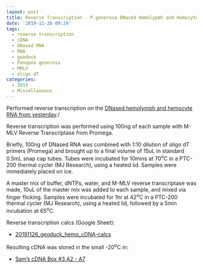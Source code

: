 ```yaml
---
layout: post
title: Reverse Transcription - P.generosa DNased Hemolypmh and Hemocyte RNA from 20191125
date: '2019-11-26 09:29'
tags:
  - reverse transcription
  - cDNA
  - DNased RNA
  - RNA
  - geoduck
  - Panopea generosa
  - MMLV
  - oligo dT
categories:
  - 2019
  - Miscellaneous
---
```

Performed reverse transcription on the [DNased hemolymph and hemocyte RNA from yesterday](https://robertslab.github.io/sams-notebook/posts/2019-11-25-RNA-Isolation-and-Quantification---Geoduck-hemolymph-and-hemocyte-samples/)./

Reverse transcription was performed using 100ng of each sample with M-MLV Reverse Transcriptase from Promega.

Briefly, 100ng of DNased RNA was combined with 1:10 dilution of oligo dT primers (Promega) and brought up to a final volume of 15uL in standard 0.5mL snap cap tubes. Tubes were incubated for 10mins at 70<sup>o</sup>C in a PTC-200 thermal cycler (MJ Research), using a heated lid. Samples were immediately placed on ice.

A master mix of buffer, dNTPs, water, and M-MLV reverse transcriptase was made, 10uL of the master mix was added to each sample, and mixed via finger flicking. Samples were incubated for 1hr at 42<sup>o</sup>C in a PTC-200 thermal cycler (MJ Research), using a heated lid, followed by a 5min incubation at 65<sup>o</sup>C.

Reverse transcription calcs (Google Sheet):

- [20191126_geoduck_hemo_cDNA-calcs](https://docs.google.com/spreadsheets/d/1gzXoUYoJbOdBXwYH_KABzw88cX_YxcPCFMaHx_SC_Os/edit?usp=sharing)

Resulting cDNA was stored in the small -20<sup>o</sup>C in:

- [Sam's cDNA Box #3 A2 - A7](https://docs.google.com/spreadsheets/d/1dH1nrwITQwoYXUFSNx0-dHIjquq_Pde11pJ3Hz7K1Xc/edit#gid=0)
